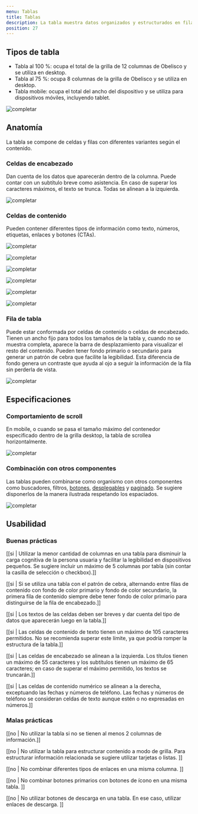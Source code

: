 ```yaml
---
menu: Tablas
title: Tablas
description: La tabla muestra datos organizados y estructurados en filas y columnas. Se utiliza para categorizar y comparar contenido relacionado. Este componente permite escanear más fácilmente información compleja. 
position: 27
---
```


## Tipos de tabla

<div class="list-informative">
  <ul class="list-informative-bullet">
    <li>Tabla al 100 %: ocupa el total de la grilla de 12 columnas de Obelisco y se utiliza en desktop.</li>
    <li>Tabla al 75 %: ocupa 8 columnas de la grilla de Obelisco y se utiliza en desktop. </li>
    <li>Tabla mobile: ocupa el total del ancho del dispositivo y se utiliza para dispositivos móviles, incluyendo tablet. </li>
  </ul>
</div>

<div className="d-flex flex-row justify-content-center pt-5">

  ![completar](/componentes/tabla/complete-table.svg)

</div>

## Anatomía

La tabla se compone de celdas y filas con diferentes variantes según el contenido. 

### Celdas de encabezado

Dan cuenta de los datos que aparecerán dentro de la columna. Puede contar con un subtítulo breve como asistencia. En caso de superar los caracteres máximos, el texto se trunca. Todas se alinean a la izquierda. 

![completar](/componentes/tabla/table-head.svg)

### Celdas de contenido

Pueden contener diferentes tipos de información como texto, números, etiquetas, enlaces y botones (CTAs). 

<div class="row">
  <div class="col-12 col-md-6 m-0">

![completar](/componentes/tabla/table-text.svg)    
  
  </div>
  <div class="col-12 col-md-6 m-0">

![completar](/componentes/tabla/table-number.svg)    
  
  </div>
</div>
<div class="row">
  <div class="col-12 col-md-6 m-0">

![completar](/componentes/tabla/table-tag.svg)    
  
  </div>
  <div class="col-12 col-md-6 m-0">

![completar](/componentes/tabla/table-link.svg)    
  
  </div>
</div>
<div class="row">
  <div class="col-12 col-md-6 m-0">

![completar](/componentes/tabla/table-button.svg)    
  
  </div>
  <div class="col-12 col-md-6 m-0">

![completar](/componentes/tabla/table-icon.svg)    
  
  </div>
</div>

### Fila de tabla

Puede estar conformada por celdas de contenido o celdas de encabezado. Tienen un ancho fijo para todos los tamaños de la tabla y, cuando no se muestra completa, aparece la barra de desplazamiento para visualizar el resto del contenido. Pueden tener fondo primario o secundario para generar un patrón de cebra que facilite la legibilidad. Esta diferencia de fondo genera un contraste que ayuda al ojo a seguir la información de la fila sin perderla de vista. 

![completar](/componentes/tabla/table-file.svg)

## Especificaciones

### Comportamiento de scroll

En mobile, o cuando se pasa el tamaño máximo del contenedor especificado dentro de la grilla desktop, la tabla de scrollea horizontalmente. 

![completar](/componentes/tabla/mobile.svg) 

### Combinación con otros componentes

Las tablas pueden combinarse como organismo con otros componentes como buscadores, filtros, <a href="/componentes/boton/" target="_blank" rel="noreferrer">botones</a>, <a href="/componentes/desplegables/desplegables_navegacion/" target="_blank" rel="noreferrer">desplegables</a> y <a href="/componentes/paginado/" target="_blank" rel="noreferrer">paginado</a>. Se sugiere disponerlos de la manera ilustrada respetando los espaciados. 

![completar](/componentes/tabla/group-table.svg) 

## Usabilidad

### Buenas prácticas

[[si | Utilizar la menor cantidad de columnas en una tabla para disminuir la carga cognitiva de la persona usuaria y facilitar la legibilidad en dispositivos pequeños. Se sugiere incluir un máximo de 5 columnas por tabla (sin contar la casilla de selección o checkbox).]]

[[si | Si se utiliza una tabla con el patrón de cebra, alternando entre filas de contenido con fondo de color primario y fondo de color secundario, la primera fila de contenido siempre debe tener fondo de color primario para distinguirse de la fila de encabezado.]]

[[si | Los textos de las celdas deben ser breves y dar cuenta del tipo de datos que aparecerán luego en la tabla.]]

[[si | Las celdas de contenido de texto tienen un máximo de 105 caracteres permitidos. No se recomienda superar este límite, ya que podría romper la estructura de la tabla.]]

[[si | Las celdas de encabezado se alinean a la izquierda. Los títulos tienen un máximo de 55 caracteres y los subtítulos tienen un máximo de 65 caracteres; en caso de superar el máximo permitido, los textos se truncarán.]]

[[si | Las celdas de contenido numérico se alinean a la derecha, exceptuando las fechas y números de teléfono. Las fechas y números de teléfono se consideran celdas de texto aunque estén o no expresadas en números.]]

### Malas prácticas

[[no | No utilizar la tabla si no se tienen al menos 2 columnas de información.]]

[[no | No utilizar la tabla para estructurar contenido a modo de grilla. Para estructurar información relacionada se sugiere utilizar tarjetas o listas. ]]

[[no | No combinar diferentes tipos de enlaces en una misma columna. ]]

[[no | No combinar botones primarios con botones de ícono en una misma tabla. ]]

[[no | No utilizar botones de descarga en una tabla. En ese caso, utilizar enlaces de descarga. ]]

